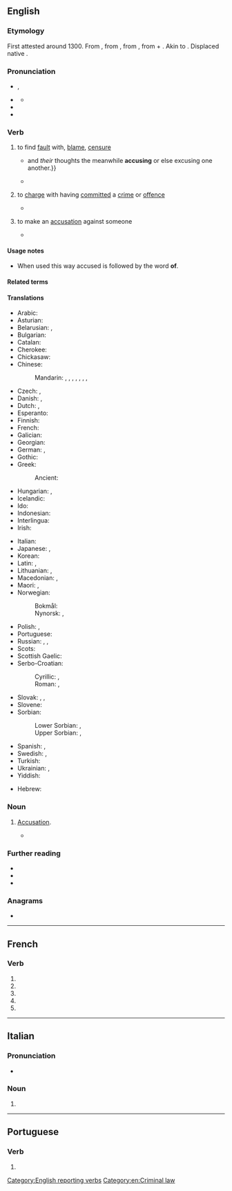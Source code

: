 {{also|accusé}}
==English==
{{Webster 1913}}

===Etymology===
First attested around 1300. From {{inh|en|enm|acusen}}, from {{der|en|fro|acuser}}, from {{der|en|la|accūsō||to call to account, accuse}}, from {{m|la|ad|t=to}} + {{m|la|causa|t=cause, lawsuit, reason}}. Akin to {{m|en|cause}}. Displaced native {{cog|en||[[bewray#Etymology|bewray]]}}.

===Pronunciation===
* {{a|RP}} {{enPR|əkyo͞ozʹ}}, {{IPA|en|/əˈkjuːz/}}
* {{a|US}} {{IPA|en|/əˈkjuz/}}
** {{audio|en|En-us-accuse.ogg|Audio (US)}}
* {{rhymes|en|uːz}}
* {{hyphenation|en|ac|cuse}}

===Verb===
{{en-verb}}

# {{lb|en|transitive}} to find [[fault]] with, [[blame]], [[censure]]
#* {{RQ:King James Version|book=Romans|chapter=2|verse=15|passage={{...}} and ''their'' thoughts the meanwhile '''accusing''' or else excusing one another.}}
#* {{quote-book|en|date=1849-02-02|authorlink=Henry John Temple, 3rd Viscount Palmerston|author=Lord Palmerston|title=The Address in Answer to the Speech—Adjourned Debate|location=House of Commons|year2=1849|title2=Hansard's Parliamentary Debates|volume2=102|others2=third series|pageurl2=https://books.google.com/books?id=5pZUAAAAcAAJ&pg=PA215|page2=216|passage=We are '''accused''' of having persuaded Austria and Sardinia to lay down their arms when their differences might have involved the Powers of Europe in contention.}}
# {{lb|en|transitive|law|followed by "of"}} to [[charge]] with having [[commit]]ted a [[crime]] or [[offence]]
#* {{RQ:King James Version|book=Acts|chapter=24|verse=13|passage=Neither can they prove the things whereof they now '''accuse''' me.}}
#: {{ux|en|For the U.S. President to be impeached, he must be '''accused''' of a high crime or misdemeanor.}}
#: {{syn|en|charge|indict|impeach|arraign}}
# {{lb|en|intransitive}} to make an [[accusation]] against someone
#* {{quote-journal|en|date=2013-06-08|volume=407|issue=8839|page=55|magazine={{w|The Economist}}|title=[http://www.economist.com/news/business/21579011-president-proposes-new-round-intellectual-property-reform-obama-goes-troll-hunting Obama goes troll-hunting]|passage=According to this saga of intellectual-property misanthropy, these creatures [patent trolls] roam the business world, buying up patents and then using them to demand extravagant payouts from companies they '''accuse''' of infringing them. Often, their victims pay up rather than face the costs of a legal battle.}}
#: {{syn|en|blame|censure|reproach|criminate}}

====Usage notes====
* {{sense|legal}} When used this way accused is followed by the word '''of'''.

====Related terms====
{{rel3|en
|accusable
|accusation
|accusative
|accusatory
|accuser
|excuse
|recuse
|ruse}}

====Translations====
{{trans-top|attribute blame to someone}}
* Arabic: {{t|ar|اِتَّهَمَ}}
* Asturian: {{t|ast|acusar}}
* Belarusian: {{t|be|абвінава́чваць|impf}}, {{t|be|абвінава́ціць|pf}}
* Bulgarian: {{t+|bg|обвиня́вам|impf}}
* Catalan: {{t+|ca|acusar}}
* Cherokee: {{t|chr|ᎫᎯᏍᏗᎭ}}
* Chickasaw: {{t|cic|ishtombohli}}
* Chinese:
*: Mandarin: {{t+|cmn|指責}}, {{t+|cmn|指责|tr=zhǐzé}}, {{t+|cmn|控告|tr=kònggào}}, {{t+|cmn|譴責}}, {{t+|cmn|谴责|tr=qiǎnzhé}}, {{t+|cmn|指控|tr=zhǐkòng}}, {{t+|cmn|控訴}}, {{t+|cmn|控诉|tr=kòngsù}}
* Czech: {{t+|cs|obviňovat|impf}}, {{t+|cs|obvinit|pf}}
* Danish: {{t+|da|beskylde}}, {{t+|da|anklage}}
* Dutch: {{t+|nl|beschuldigen}}, {{t+|nl|aanklagen}}
* Esperanto: {{t|eo|akuzi}}
* Finnish: {{t+|fi|syyttää}}
* French: {{t+|fr|accuser}}
* Galician: {{t|gl|acusar}}
* Georgian: {{t|ka|დაბრალება}}
* German: {{t+|de|beschuldigen}}, {{t+|de|anklagen}}
* Gothic: {{t|got|𐍆𐌰𐌹𐍂𐌹𐌽𐍉𐌽}}
* Greek:
*: Ancient: {{t|grc|κατηγορέω}}
* Hungarian: {{t+|hu|vádol}}, {{t+|hu|megvádol}}
* Icelandic: {{t+|is|kæra}}
* Ido: {{t+|io|akuzar}}
* Indonesian: {{t+|id|tuduh|alt=menuduh}}
* Interlingua: {{t|ia|accusar}}
* Irish: {{t|ga|coirigh}}
{{trans-mid}}
* Italian: {{t+|it|accusare}}
* Japanese: {{t+|ja|問う|tr=とう, tou}}, {{t|ja|着せる|tr=きせる, kiseru}}
* Korean: {{t+|ko|고소하다}}
* Latin: {{t+|la|accūsō}}, {{t|la|criminor}}
* Lithuanian: {{t+|lt|apkaltinti}}, {{t+|lt|kaltinti}}
* Macedonian: {{t|mk|обвинува|impf}}, {{t|mk|обвини|pf}}
* Maori: {{t|mi|whakapae}}, {{t|mi|whakatuaki}}
* Norwegian:
*: Bokmål: {{t+|no|beskylde}}
*: Nynorsk: {{t|nn|skulde}}, {{t|nn|skylde}}
* Polish: {{t+|pl|oskarżać|impf}}, {{t+|pl|oskarżyć|pf}}
* Portuguese: {{t+|pt|acusar}}
* Russian: {{t+|ru|вини́ть|impf}}, {{t+|ru|обвиня́ть|impf}}, {{t+|ru|обвини́ть|pf}}
* Scots: {{t|sco|wyte}}
* Scottish Gaelic: {{t|gd|cuir às leth}}
* Serbo-Croatian:
*: Cyrillic: {{t|sh|опту́жити|pf}}, {{t|sh|окри́вити|pf}}
*: Roman: {{t+|sh|optúžiti|pf}}, {{t+|sh|okríviti|pf}}
* Slovak: {{t|sk|obviňovať|impf}}, {{t|sk|obviniť|pf}}, {{t|sk|obžalovať|pf}}
* Slovene: {{t|sl|obtožiti}}
* Sorbian:
*: Lower Sorbian: {{t|dsb|do winy dawaś|impf}}, {{t|dsb|do winy daś|pf}}
*: Upper Sorbian: {{t|hsb|wobwinować|impf}}, {{t|hsb|wobwinić|pf}}
* Spanish: {{t+|es|acusar}}, {{t+|es|denunciar}}
* Swedish: {{t+|sv|anklaga}}, {{t+|sv|beskylla}}
* Turkish: {{t+|tr|suçlamak}}
* Ukrainian: {{t|uk|звинува́чувати|impf}}, {{t|uk|звинува́тити|pf}}
* Yiddish: {{t|yi|באַשולדיקן}}
{{trans-bottom}}

{{checktrans-top}}
* Hebrew: {{t-check|he|להאשים|tr=le'haashym}}
{{trans-mid}}
{{trans-bottom}}

===Noun===
{{en-noun|-}}

# {{lb|en|obsolete}} [[accusation|Accusation]].
#* {{quote-book
|en
|year=c. 1596–1599
|first=William
|last=Shakespeare
|authorlink=William Shakespeare
|title={{w|Henry IV, Part 2}}
|section=act 3, scene 1
|lines=158–160
|passage=And dogged York, that reaches at the moon, / Whose overweening arm I have plucked back, / By false '''accuse''' doth level at my life.
}}

===Further reading===
* {{R:Webster 1913}}
* {{R:Century 1911}}
* {{R:OneLook}}

===Anagrams===
* {{anagrams|en|a=accesu|cuecas}}

[[Category:English reporting verbs]]
[[Category:en:Criminal law]]

----

==French==

===Verb===
{{head|fr|verb form}}

# {{inflection of|fr|accuser||1|s|pres|indc}}
# {{inflection of|fr|accuser||3|s|pres|indc}}
# {{inflection of|fr|accuser||1|s|pres|subj}}
# {{inflection of|fr|accuser||3|s|pres|subj}}
# {{inflection of|fr|accuser||2|s|impr}}

----

==Italian==

===Pronunciation===
* {{rhymes|it|uze}}

===Noun===
{{head|it|noun plural form|g=f}}

# {{plural of|it|accusa}}

----

==Portuguese==

===Verb===
{{head|pt|verb form}}

# {{pt-verb-form-of|accusar}}